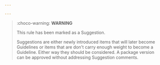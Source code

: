 ```yaml
---

---
```


> :choco-warning: **WARNING**
>
> This rule has been marked as a Suggestion.
>
> Suggestions are either newly introduced items that will later become Guidelines or items that are don't carry enough weight to become a Guideline. Either way they should be considered. A package version can be approved without addressing Suggestion comments.
